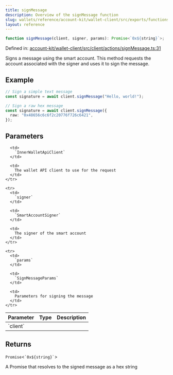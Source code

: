 ```yaml
---
title: signMessage
description: Overview of the signMessage function
slug: wallets/reference/account-kit/wallet-client/src/exports/functions/signMessage
layout: reference
---
```


```ts
function signMessage(client, signer, params): Promise<`0x${string}`>;
```

Defined in: [account-kit/wallet-client/src/client/actions/signMessage.ts:31](https://github.com/alchemyplatform/aa-sdk/blob/da19afd63b0ba06a4de95b0d2d7871f64d546304/account-kit/wallet-client/src/client/actions/signMessage.ts#L31)

Signs a message using the smart account.
This method requests the account associated with the signer and uses it to sign the message.

## Example

```ts
// Sign a simple text message
const signature = await client.signMessage("Hello, world!");

// Sign a raw hex message
const signature = await client.signMessage({
  raw: "0x48656c6c6f2c20776f726c6421",
});
```

## Parameters

<table>
  <thead>
    <tr>
      <th align="left">Parameter</th>
      <th align="left">Type</th>
      <th align="left">Description</th>
    </tr>
  </thead>

  <tbody>
    <tr>
      <td>
        `client`
      </td>

      <td>
        `InnerWalletApiClient`
      </td>

      <td>
        The wallet API client to use for the request
      </td>
    </tr>

    <tr>
      <td>
        `signer`
      </td>

      <td>
        `SmartAccountSigner`
      </td>

      <td>
        The signer of the smart account
      </td>
    </tr>

    <tr>
      <td>
        `params`
      </td>

      <td>
        `SignMessageParams`
      </td>

      <td>
        Parameters for signing the message
      </td>
    </tr>

  </tbody>
</table>

## Returns

`Promise`\<`` `0x${string}` ``>

A Promise that resolves to the signed message as a hex string
